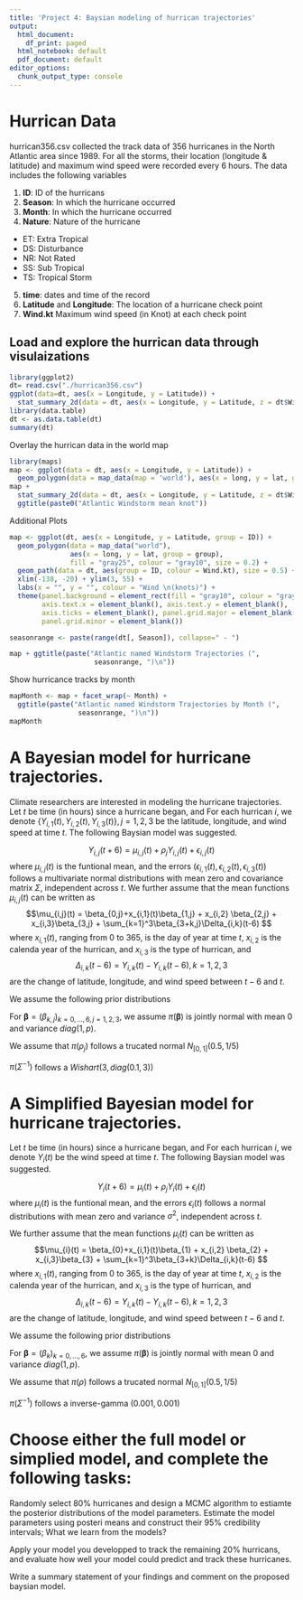 ```yaml
---
title: 'Project 4: Baysian modeling of hurrican trajectories'
output:
  html_document:
    df_print: paged
  html_notebook: default
  pdf_document: default
editor_options: 
  chunk_output_type: console
---
```



# Hurrican Data
hurrican356.csv collected the track data of 356 hurricanes in  the North Atlantic area since 1989. For all the storms, their location (longitude \& latitude) and maximum wind speed were recorded every 6 hours. The data includes the following variables 

1. **ID**:  ID of the hurricans
2. **Season**: In which \textbf{year} the hurricane occurred 
3. **Month**: In which \textbf{month} the hurricane occurred 
4. **Nature**:  Nature of the hurricane 
  + ET: Extra Tropical
  + DS: Disturbance
  + NR: Not Rated
  + SS: Sub Tropical
  + TS: Tropical Storm
5. **time**: dates and time of the record  
6. **Latitude** and **Longitude**:  The location of  a hurricane check point 
7. **Wind.kt**  Maximum wind speed (in Knot) at each check point 



##  Load  and explore the hurrican data through visulaizations

```r
library(ggplot2)
dt= read.csv("./hurrican356.csv")
ggplot(data=dt, aes(x = Longitude, y = Latitude)) + 
  stat_summary_2d(data = dt, aes(x = Longitude, y = Latitude, z = dt$Wind.kt), fun = median, binwidth = c(1, 1), show.legend = TRUE)
library(data.table)
dt <- as.data.table(dt)
summary(dt)
```
Overlay the hurrican data in the world map
```r
library(maps)
map <- ggplot(data = dt, aes(x = Longitude, y = Latitude)) + 
  geom_polygon(data = map_data(map = 'world'), aes(x = long, y = lat, group = group))
map +
  stat_summary_2d(data = dt, aes(x = Longitude, y = Latitude, z = dt$Wind.kt), fun = median, binwidth = c(1, 1), show.legend = TRUE, alpha = 0.75) + 
  ggtitle(paste0("Atlantic Windstorm mean knot"))
```
Additional Plots
```r
map <- ggplot(dt, aes(x = Longitude, y = Latitude, group = ID)) + 
  geom_polygon(data = map_data("world"), 
               aes(x = long, y = lat, group = group), 
               fill = "gray25", colour = "gray10", size = 0.2) + 
  geom_path(data = dt, aes(group = ID, colour = Wind.kt), size = 0.5) + 
  xlim(-138, -20) + ylim(3, 55) + 
  labs(x = "", y = "", colour = "Wind \n(knots)") + 
  theme(panel.background = element_rect(fill = "gray10", colour = "gray30"),
        axis.text.x = element_blank(), axis.text.y = element_blank(), 
        axis.ticks = element_blank(), panel.grid.major = element_blank(),
        panel.grid.minor = element_blank())

seasonrange <- paste(range(dt[, Season]), collapse=" - ")

map + ggtitle(paste("Atlantic named Windstorm Trajectories (", 
                     seasonrange, ")\n")) 
```
Show hurricance tracks by month
```r
mapMonth <- map + facet_wrap(~ Month) +
  ggtitle(paste("Atlantic named Windstorm Trajectories by Month (", 
                 seasonrange, ")\n")) 
mapMonth
```



# A Bayesian model for hurricane trajectories. 

Climate researchers are interested in modeling the hurricane trajectories. Let $t$ be time (in hours) since a hurricane began, and For each hurrican $i$, we denote 
$\{ Y_{i,1}(t), Y_{i,2}(t), Y_{i,3}(t)\},j=1,2,3$ be the latitude, longitude, and wind speed at time $t$. The following Baysian model was suggested.

$$Y_{i,j}(t+6) =  \mu_{i,j}(t) +\rho_jY_{i,j}(t) + \epsilon_{i,j}(t)$$
where $\mu_{i,j}(t)$ is the funtional mean, and the errors $(\epsilon_{i,1}(t),\epsilon_{i,2}(t),\epsilon_{i,3}(t))$ follows a multivariate normal distributions with mean zero and covariance matrix $\Sigma$, independent across $t$. We further assume that the mean functions $\mu_{i,j}(t)$ can be written as
$$\mu_{i,j}(t) =  \beta_{0,j}+x_{i,1}(t)\beta_{1,j} +
x_{i,2} \beta_{2,j} + x_{i,3}\beta_{3,j} +
\sum_{k=1}^3\beta_{3+k,j}\Delta_{i,k}(t-6)
$$ where
$x_{i,1}(t)$, ranging from 0 to 365, is the day of year at time $t$, $x_{i,2}$ is the calenda year of the hurrican, and $x_{i,3}$ is the type of hurrican, 
and
$$\Delta_{i,k}(t-6) = Y_{i,k}(t) -Y_{i,k}(t-6),k=1,2,3$$
are the change of latitude, longitude, and wind speed
between $t-6$ and $t$.

\paragraph{Prior distributions}

We assume the following prior distributions


For $\boldsymbol{\beta}=(\beta_{k,j})_{k=0,...,6, j=1,2,3}$, we assume
$\pi(\boldsymbol{\beta})$ is jointly normal with mean 0 and variance $diag(1, p)$. 

We assume that $\pi(\rho_j)$ follows a trucated normal  $N_{[0,1]}(0.5, 1/5)$ 
 
 $\pi(\Sigma^{-1})$ follows a $Wishart (3, diag(0.1,3))$



# A Simplified Bayesian model for hurricane trajectories. 

Let $t$ be time (in hours) since a hurricane began, and For each hurrican $i$, we denote 
$Y_{i}(t)$ be the wind speed at time $t$. The following Baysian model was suggested.

$$Y_{i}(t+6) =  \mu_{i}(t) +\rho_jY_{i}(t) + \epsilon_{i}(t)$$
where $\mu_{i}(t)$ is the funtional mean, and the errors $\epsilon_{i}(t)$ follows a  normal distributions with mean zero and variance $\sigma^2$, independent across $t$. 

We further assume that the mean functions $\mu_{i}(t)$ can be written as
$$\mu_{i}(t) =  \beta_{0}+x_{i,1}(t)\beta_{1} +
x_{i,2} \beta_{2} + x_{i,3}\beta_{3} +
\sum_{k=1}^3\beta_{3+k}\Delta_{i,k}(t-6)
$$ where
$x_{i,1}(t)$, ranging from 0 to 365, is the day of year at time $t$, $x_{i,2}$ is the calenda year of the hurrican, and $x_{i,3}$ is the type of hurrican, 
and
$$\Delta_{i,k}(t-6) = Y_{i,k}(t) -Y_{i,k}(t-6),k=1,2,3$$
are the change of latitude, longitude, and wind speed
between $t-6$ and $t$.


\paragraph{Prior distributions}

We assume the following prior distributions


For $\boldsymbol{\beta}=(\beta_{k})_{k=0,...,6}$, we assume
$\pi(\boldsymbol{\beta})$ is jointly normal with mean 0 and variance $diag(1, p)$. 

We assume that $\pi(\rho)$ follows a trucated normal  $N_{[0,1]}(0.5, 1/5)$ 
 
 $\pi(\Sigma^{-1})$ follows a inverse-gamma $(0.001, 0.001)$


# Choose either the full model or simplied model, and complete the following  tasks:



Randomly select 80\% hurricanes and design a MCMC algorithm to estiamte the posterior distributions of the model parameters. Estimate the model parameters using posteri means and  construct their 95% credibility intervals; What we learn from the models? 


Apply your model you developped to track the remaining 20\% hurricans, and evaluate how well your model could predict and track these hurricanes. 



Write a summary statement of  your findings and comment on the proposed baysian model.

